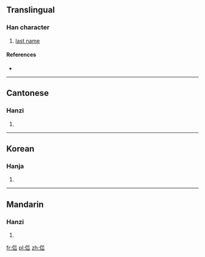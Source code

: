 ==Translingual==

===Han character===
{{Han char|rn=9|rad=人|as=06|sn=8|four=|canj=人女女山 (OVVU)|ids=⿰[[亻]]⿱[[巛]][[山]]}}

# [[last name]]

====References====
* {{Han ref|kx=0102.190|hdz=10155.010|uh=344E|ud=13390}}

----

==Cantonese==

===Hanzi===
{{yue-hanzi|jyut=[[nou5]]|y=nou5}}

# {{defn|lang=yue|sort=人06}}

----

==Korean==

===Hanja===
{{ko-hanja|hangeul=뇌|rv=noe|mr=noe|y=noy}}

# {{defn|lang=ko|sort=人06}}

----

==Mandarin==

===Hanzi===
{{cmn-hanzi|pin=[[nǎo]] ([[nao3]])|wg=nao<sup>3</sup>}}

# {{defn|lang=cmn|sort=人06}}

[[fr:㑎]]
[[pl:㑎]]
[[zh:㑎]]